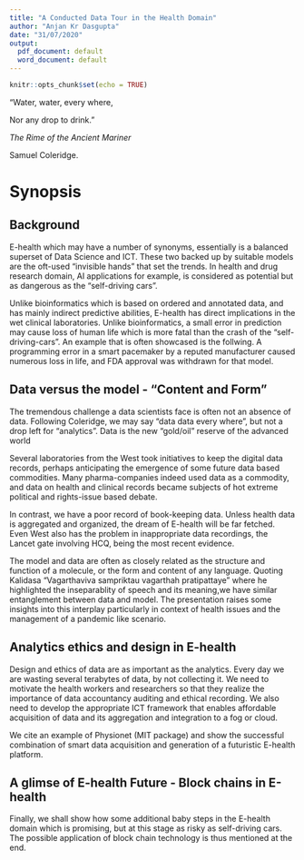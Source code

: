 ```yaml
---
title: "A Conducted Data Tour in the Health Domain"
author: "Anjan Kr Dasgupta"
date: "31/07/2020"
output:
  pdf_document: default
  word_document: default
---
```


```r
knitr::opts_chunk$set(echo = TRUE)
```

\small "Water, water, every where, </p>
Nor any drop to drink." </p>
*The Rime of the Ancient Mariner* </p>
Samuel Coleridge. </p>
\large

# Synopsis 

## Background 
E-health which may have a number of synonyms, essentially is a balanced superset of Data Science and ICT. These two backed up by suitable models are the oft-used “invisible hands” that set the trends. 
In health and drug research domain, AI applications for example, is considered as potential but as dangerous as the "self-driving cars". </p>
Unlike bioinformatics which is based on ordered and annotated data, and has mainly indirect predictive abilities, E-health has direct implications in the wet clinical laboratories. Unlike bioinformatics, a small error in prediction may cause loss of human life which is more fatal than the crash of the "self-driving-cars". An example that is often showcased is the follwing. A programming error in a smart pacemaker by a reputed manufacturer caused numerous loss in life, and FDA approval was withdrawn for that model. </p>

## Data versus the model - "Content and Form"
The tremendous challenge a data scientists face is often not an absence of data. Following Coleridge, we may say “data data every where”, but not a drop left for “analytics”. Data is the new "gold/oil" reserve of the advanced world </p> Several laboratories from the West took initiatives to keep the digital data records, perhaps anticipating the emergence of some future data based commodities. Many pharma-companies indeed used data as a commodity, and data on health and clinical records became subjects of hot extreme political and rights-issue based debate. </p>
In contrast, we have a poor record of book-keeping data. Unless health data is aggregated and organized, the dream of E-health will be far fetched. Even West also has the problem in inappropriate data recordings, the Lancet gate involving HCQ, being the most recent evidence.</p>
The model and data are often as closely related as the structure and function of a molecule, or the form and content of any language. Quoting Kalidasa "Vagarthaviva sampriktau vagarthah pratipattaye " where he highlighted the inseparablity of speech and its meaning,we have similar entanglement between data and model. The presentation raises some insights into this interplay particularly in context of health issues  and the management of a pandemic like scenario.

## Analytics ethics and design in E-health

Design and ethics of data are as important as the analytics. Every day we are wasting several terabytes of data, by not collecting it. We need to motivate the health workers and researchers so that they realize the importance of data accountancy auditing and ethical recording. We also need to develop the appropriate ICT framework that enables affordable acquisition of data and its aggregation and integration to a fog or cloud. </p>
We cite an example of Physionet (MIT package) and show the successful combination of smart data acquisition and generation of a futuristic  E-health platform.

## A glimse of E-health Future - Block chains in E-health
Finally, we shall show how some additional baby steps in the E-health domain which is promising, but at this stage as risky as self-driving cars. The possible application of block chain technology is  thus mentioned at the end. 

